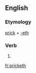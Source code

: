 ==English==

===Etymology===
[[prick]] + [[-eth]]

===Verb===
{{en-verb form}}

# {{archaic third-person singular of|prick}}

[[fr:pricketh]]